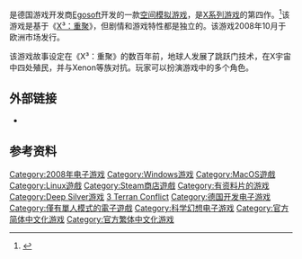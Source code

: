 {{NoteTA|G1=Games}}

{{Infobox VG
| image =
| caption =
| title = X³：地球人冲突
| developer = [[Egosoft|Egosoft]]
| publisher = {{vgrelease|EU|[[Deep_Silver|Deep Silver]]|NA|Interactive Gaming Software|俄罗斯|Noviy disk}}
| distributor = [[Egosoft|Egosoft]] (Steam)<br>Virtual Programming, Ltd. ([[Mac_App_Store|App Store]])
| series = [[X系列_(游戏)|X系列]]
| engine = X³ Reality
| released = {{vgrelease|EU|2008年10月16日<ref>{{Cite web | title = NEWS - GOLD! X3: Terran Conflict has gone gold! | work = Egosoft's Forum | date = 2008-09-10 | url = http://forum.egosoft.com/viewtopic.php?t=214852 | accessdate = 2008-09-11 | archive-date = 2012-03-22 | archive-url = https://www.webcitation.org/66LznKQdE?url=http://forum.egosoft.com/viewtopic.php?t=214852 | dead-url = no }}</ref>|俄罗斯|2008年12月25日|NA|2009年4月7日<ref name="2.0 Announced with US release info">{{cite web | title = 'X3: Terran Conflict 2.0 - The Aldrin Missions' Announced for US |work = WorthPlaying.com | date =2009-02-17 |url =http://www.worthplaying.com/article.php?sid=59927 |accessdate =2009-02-18}}</ref>}}
| genre = [[空间模拟游戏|空间模拟]]
| modes = [[单人电子游戏|单人]]
| platforms = {{spml|[[Microsoft_Windows|Microsoft Windows]]|[[Mac_OS_X|Mac OS X]]|[[Linux|Linux]]}}
}}

{{vgname|X³：地球人冲突|en=X³: Terran Conflict|aka=X³：人类纷争}}是德国游戏开发商[[Egosoft|Egosoft]]开发的一款[[空间模拟游戏|空间模拟游戏]]，是[[X系列游戏|X系列游戏]]的第四作。<ref>{{cite news |first=Rob |last=Purchese |title= Deep Silver reveals X3: Terran Conflict |url=http://www.eurogamer.net/article.php?article_id=91993 |work=EuroGamer |publisher=EuroGamer.com |date=2008-02-04 |accessdate=2008-02-05 }}</ref>该游戏是基于《[[X³：重聚|X³：重聚]]》，但剧情和游戏特性都是独立的。该游戏2008年10月于欧洲市场发行。

该游戏故事设定在《X³：重聚》的数百年前，地球人发展了跳跃门技术，在X宇宙中四处殖民，并与Xenon等族对抗。玩家可以扮演游戏中的多个角色。

== 外部链接 ==

* {{Official website|http://www.egosoft.com/games/x3tc/info_en.php}}

== 参考资料 ==
{{reflist|30em}}

{{X系列}}

{{DEFAULTSORT:X3 Terran Conflict}}
[[Category:2008年电子游戏|Category:2008年电子游戏]]
[[Category:Windows游戏|Category:Windows游戏]]
[[Category:MacOS遊戲|Category:MacOS遊戲]]
[[Category:Linux遊戲|Category:Linux遊戲]]
[[Category:Steam商店遊戲|Category:Steam商店遊戲]]
[[Category:有资料片的游戏|Category:有资料片的游戏]]
[[Category:Deep_Silver游戏|Category:Deep Silver游戏]]
[[Category:X系列|3 Terran Conflict]]
[[Category:德国开发电子游戏|Category:德国开发电子游戏]]
[[Category:僅有單人模式的電子遊戲|Category:僅有單人模式的電子遊戲]]
[[Category:科学幻想电子游戏|Category:科学幻想电子游戏]]
[[Category:官方简体中文化游戏|Category:官方简体中文化游戏]]
[[Category:官方繁体中文化游戏|Category:官方繁体中文化游戏]]

{{simulation-videogame-stub}}